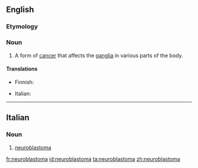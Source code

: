 ==English==
{{wikipedia}}
===Etymology===
{{prefix|neuro|blastoma}}
===Noun===
{{en-noun|s|neuroblastomata}}

# {{context|oncology|lang=en}} A form of [[cancer]] that affects the [[ganglia]] in various parts of the body.

====Translations====
{{trans-top|form of cancer}}
* Finnish: {{t|fi|neuroblastooma}}
{{trans-mid}}
* Italian: {{t|it|neuroblastoma|m}}
{{trans-bottom}}

----

==Italian==
{{wikipedia|lang=it}}

===Noun===
{{it-noun|m}}

# {{context|oncology|lang=it}} [[#English|neuroblastoma]]

[[fr:neuroblastoma]]
[[id:neuroblastoma]]
[[ta:neuroblastoma]]
[[zh:neuroblastoma]]